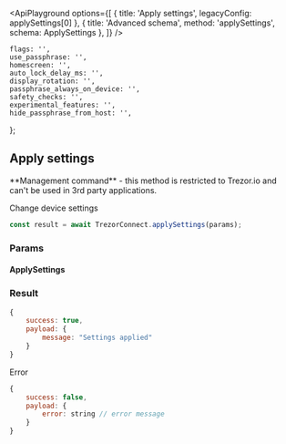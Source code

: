


<ApiPlayground
    options={[
        { title: 'Apply settings', legacyConfig: applySettings[0] },
        { title: 'Advanced schema', method: 'applySettings', schema: ApplySettings },
    ]}
/>

    flags: '',
    use_passphrase: '',
    homescreen: '',
    auto_lock_delay_ms: '',
    display_rotation: '',
    passphrase_always_on_device: '',
    safety_checks: '',
    experimental_features: '',
    hide_passphrase_from_host: '',
};

## Apply settings

<Callout type="error" emoji="️🚫">
    **Management command** - this method is restricted to Trezor.io and can't be used in 3rd party
    applications.
</Callout>

Change device settings

```javascript
const result = await TrezorConnect.applySettings(params);
```

### Params

<CommonParamsLink />

#### ApplySettings

<ParamsTable schema={ApplySettings} descriptions={paramDescriptions} />

### Result

```javascript
{
    success: true,
    payload: {
        message: "Settings applied"
    }
}

```

Error

```javascript
{
    success: false,
    payload: {
        error: string // error message
    }
}
```
